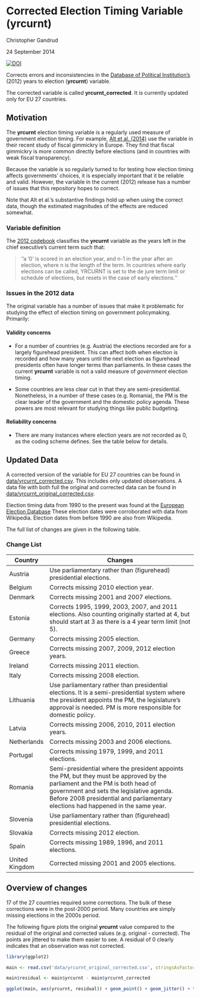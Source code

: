 Corrected Election Timing Variable (yrcurnt)
=================

Christopher Gandrud

24 September 2014

[![DOI](https://zenodo.org/badge/5350/christophergandrud/yrcurnt_corrected.png)](http://dx.doi.org/10.5281/zenodo.11852)

Corrects errors and inconsistencies in the
[Database of Political Institution's](http://go.worldbank.org/2EAGGLRZ40) (2012)
years to election (**yrcurnt**) variable.

The corrected variable is called **yrcurnt_corrected**. It is currently updated
only for EU 27 countries.

## Motivation

The **yrcurnt** election timing variable is a regularly used measure of government
election timing. For example, [Alt et al. (2014)](http://dx.doi.org/10.1017/S0007123414000064)
use the variable in their recent study of fiscal gimmickry in Europe. They find
that fiscal gimmickry is more common directly before elections (and in countries
with weak fiscal transparency).

Because the variable is so regularly turned to for testing how election timing affects
governments' choices, it is especially important that it be reliable and valid.
However, the variable in the current (2012) release has a number of issues that
this repository hopes to correct.

Note that Alt et al.'s substantive findings hold up when using the correct data,
though the estimated magnitudes of the effects are reduced somewhat.

### Variable definition

The
[2012 codebook](http://siteresources.worldbank.org/INTRES/Resources/469232-1107449512766/DPI2012_Codebook2.pdf)
classifies the **yrcurnt** variable as the years left in the chief
executive's current term such that:

> ''a '0' is scored in an election year, and n-1 in the year after an election, where n is the length of the term. In countries where early elections can be called, YRCURNT is set to the de jure term limit or schedule of elections, but resets in the case of early elections.''

### Issues in the 2012 data

The original variable has a number of issues that make it problematic for studying
the effect of election timing on government policymaking. Primarily:

#### Validity concerns

- For a number of countries (e.g. Austria) the elections recorded are for a largely
figurehead president. This can affect both when election is recorded and how many
years until the next election as figurehead presidents often have longer terms than
parliaments. In these cases the current **yrcurnt** variable is not
a valid measure of *government* election timing.

- Some countries are less clear cut in that they are semi-presidential. Nonetheless,
in a number of these cases (e.g. Romania), the PM is the clear leader of the government
and the domestic policy agenda. These powers are most relevant for studying things
like public budgeting.

#### Reliability concerns

- There are many instances where election years are not recorded as 0, as the
coding scheme defines. See the table below for details.

## Updated Data

A corrected version of the variable for EU 27 countries can be found in
[data/yrcurnt_corrected.csv](data/yrcurnt_corrected.csv). This includes only updated
observations. A data file with both full
the original and corrected data can be found in [data/yrcurnt_original_corrected.csv](data/yrcurnt_original_corrected.csv).

Election timing data from 1990 to the present was found at the
[European Election Database](http://www.nsd.uib.no/european_election_database/)
These election dates were corroborated with data from Wikipedia. Election dates from
before 1990 are also from Wikipedia.

The full list of changes are given in the following table.

### Change List

| Country | Changes                                                            |
| ------- | ------------------------------------------------------------------ |
| Austria | Use parliamentary rather than (figurehead) presidential elections. |
| Belgium | Corrects missing 2010 election year.                               |
| Denmark | Corrects missing 2001 and 2007 elections.                          |
| Estonia | Corrects 1995, 1999, 2003, 2007, and 2011 elections. Also counting originally started at 4, but should start at 3 as there is a 4 year term limit (not 5). |
| Germany | Corrects missing 2005 election.                                    |
| Greece  | Corrects missing 2007, 2009, 2012 election years.                  |
| Ireland | Corrects missing 2011 election.                                    |
| Italy   | Corrects missing 2008 election.                                    |
| Lithuania | Use parliamentary rather than presidential elections. It is a semi-presidential system where the president appoints the PM, the legislature's approval is needed. PM is more responsible for domestic policy. |
| Latvia  | Corrects missing 2006, 2010, 2011 election years.                  |
| Netherlands | Corrects missing 2003 and 2006 elections.                      |
| Portugal | Corrects missing 1979, 1999, and 2011 elections.                  |
| Romania | Semi-presidential where the president appoints the PM, but they must be approved by the parliament and the PM is both head of government and sets the legislative agenda. Before 2008 presidential and parliamentary elections had happened in the same year. |
| Slovenia | Use parliamentary rather than (figurehead) presidential elections.|
| Slovakia | Corrects missing 2012 election.                                   |
| Spain   | Corrects missing 1989, 1996, and 2011 elections.                   |
| United Kingdom | Corrected missing 2001 and 2005 elections.                  |

## Overview of changes

17 of the 27 countries required some corrections. The bulk of these corrections
were in the post-2000 period. Many countries are simply missing elections in
the 2000s period.

The following figure plots the original **yrcurnt** value compared to the
residual of the original and corrected values (e.g. original - corrected). The
points are jittered to make them easier to see. A residual of 0 clearly indicates
that an observation was not corrected.

```r
library(ggplot2)

main <- read.csv('data/yrcurnt_original_corrected.csv', stringsAsFactors = F)

main$residual <- main$yrcurnt - main$yrcurnt_corrected

ggplot(main, aes(yrcurnt, residual)) + geom_point() + geom_jitter() + theme_bw()
```
